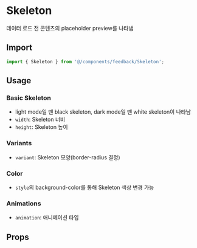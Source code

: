 
<Meta of={SkeletonStories} />

# Skeleton

데이터 로드 전 콘텐츠의 placeholder preview를 나타냄

## Import

```js
import { Skeleton } from '@/components/feedback/Skeleton';
```

## Usage

### Basic Skeleton

- light mode일 땐 black skeleton, dark mode일 땐 white skeleton이 나타남
- `width`: Skeleton 너비
- `height`: Skeleton 높이

<Canvas of={SkeletonStories.BasicSkeleton} />

### Variants

- `variant`: Skeleton 모양(border-radius 결정)

<Canvas of={SkeletonStories.Variants} />

### Color

- `style`의 background-color를 통해 Skeleton 색상 변경 가능

<Canvas of={SkeletonStories.Color} />

### Animations

- `animation`: 애니메이션 타입

<Canvas of={SkeletonStories.Animations} />

## Props

<ArgTypes of={SkeletonStories} sort="alpha" />
